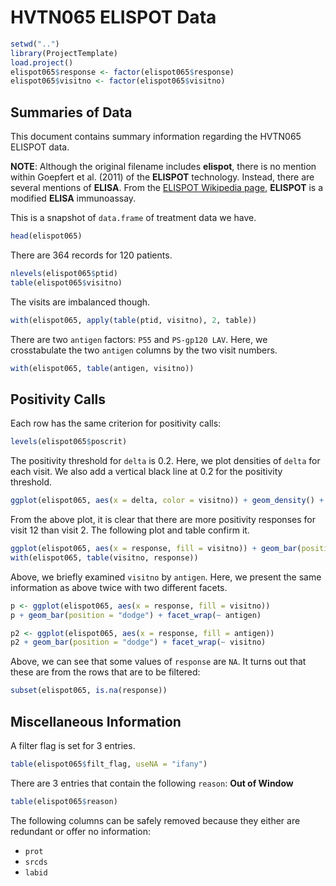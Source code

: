 # HVTN065 ELISPOT Data

```r
setwd("..")
library(ProjectTemplate)
load.project()
elispot065$response <- factor(elispot065$response)
elispot065$visitno <- factor(elispot065$visitno)
```

## Summaries of Data

This document contains summary information regarding the HVTN065 ELISPOT data.

**NOTE**: Although the original filename includes **elispot**, there is no mention within Goepfert et al. (2011) of the **ELISPOT** technology. Instead, there are several mentions of **ELISA**. From the [ELISPOT Wikipedia page](http://en.wikipedia.org/wiki/ELISPOT), **ELISPOT** is a modified **ELISA** immunoassay.

This is a snapshot of `data.frame` of treatment data we have.

```r
head(elispot065)
```

There are 364 records for 120 patients.

```r
nlevels(elispot065$ptid)
table(elispot065$visitno)
```

The visits are imbalanced though.

```r
with(elispot065, apply(table(ptid, visitno), 2, table))
```

There are two `antigen` factors: `P55` and `PS-gp120 LAV`. Here, we crosstabulate the two `antigen` columns by the two visit numbers.

```r
with(elispot065, table(antigen, visitno))
```


## Positivity Calls

Each row has the same criterion for positivity calls:

```r
levels(elispot065$poscrit)
```

The positivity threshold for `delta` is 0.2. Here, we plot densities of `delta` for each visit. We also add a vertical black line at 0.2 for the positivity threshold.

```r
ggplot(elispot065, aes(x = delta, color = visitno)) + geom_density() + geom_vline(xintercept = 0.2)
```

From the above plot, it is clear that there are more positivity responses for visit 12 than visit 2. The following plot and table confirm it.

```r
ggplot(elispot065, aes(x = response, fill = visitno)) + geom_bar(position = "dodge")
with(elispot065, table(visitno, response))
```

Above, we briefly examined `visitno` by `antigen`. Here, we present the same information as above twice with two different facets.

```r
p <- ggplot(elispot065, aes(x = response, fill = visitno))
p + geom_bar(position = "dodge") + facet_wrap(~ antigen)

p2 <- ggplot(elispot065, aes(x = response, fill = antigen))
p2 + geom_bar(position = "dodge") + facet_wrap(~ visitno)

```


Above, we can see that some values of `response` are `NA`. It turns out that these are from the rows that are to be filtered:

```r
subset(elispot065, is.na(response))
```

## Miscellaneous Information

A filter flag is set for 3 entries.

```r
table(elispot065$filt_flag, useNA = "ifany")
```

There are 3 entries that contain the following `reason`: **Out of Window**

```r
table(elispot065$reason)
```


The following columns can be safely removed because they either are redundant or offer no information:

* `prot`
* `srcds`
* `labid`
